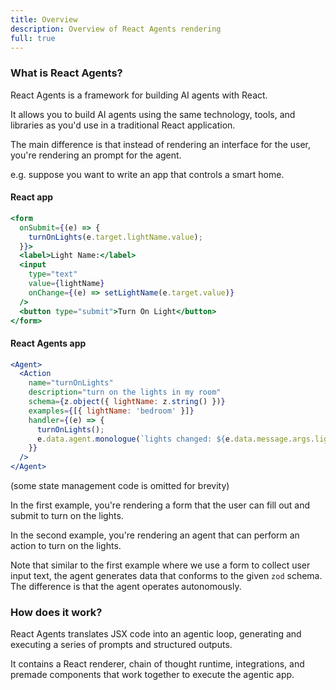 ```yaml
---
title: Overview
description: Overview of React Agents rendering
full: true
---
```


<InlineTOC defaultOpen items={toc} />

### What is React Agents?

React Agents is a framework for building AI agents with React.

It allows you to build AI agents using the same technology, tools, and libraries as you'd use in a traditional React application.

The main difference is that instead of rendering an interface for the user, you're rendering an prompt for the agent.

e.g. suppose you want to write an app that controls a smart home.

#### React app

```jsx
<form
  onSubmit={(e) => {
    turnOnLights(e.target.lightName.value);
  }}>
  <label>Light Name:</label>
  <input
    type="text"
    value={lightName}
    onChange={(e) => setLightName(e.target.value)}
  />
  <button type="submit">Turn On Light</button>
</form>
```

#### React Agents app

```jsx
<Agent>
  <Action
    name="turnOnLights"
    description="turn on the lights in my room"
    schema={z.object({ lightName: z.string() })}
    examples={[{ lightName: 'bedroom' }]}
    handler={(e) => {
      turnOnLights();
      e.data.agent.monologue(`lights changed: ${e.data.message.args.lightName}`);
    }}
  />
</Agent>
```

(some state management code is omitted for brevity)

In the first example, you're rendering a form that the user can fill out and submit to turn on the lights.

In the second example, you're rendering an agent that can perform an action to turn on the lights.

Note that similar to the first example where we use a form to collect user input text, the agent generates data that conforms to the given `zod` schema. The difference is that the agent operates autonomously.

### How does it work?

React Agents translates JSX code into an agentic loop, generating and executing a series of prompts and structured outputs.

It contains a React renderer, chain of thought runtime, integrations, and premade components that work together to execute the agentic app.
